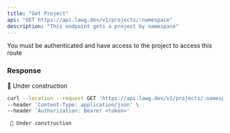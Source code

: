 ```yaml
---
title: "Get Project"
api: "GET https://api.lawg.dev/v1/projects/:namespace"
description: "This endpoint gets a project by namespace"
---
```


<Warning>
  You must be authenticated and have access to the project to access this route
</Warning>

### Response

🚧 Under construction

<RequestExample>

```bash Example Request
curl --location --request GET 'https://api.lawg.dev/v1/projects/:namespace' \
--header 'Content-Type: application/json' \
--header 'Authorization: Bearer <token>'
```

</RequestExample>

<ResponseExample>

```ts
 🚧 Under construction
```

</ResponseExample>
